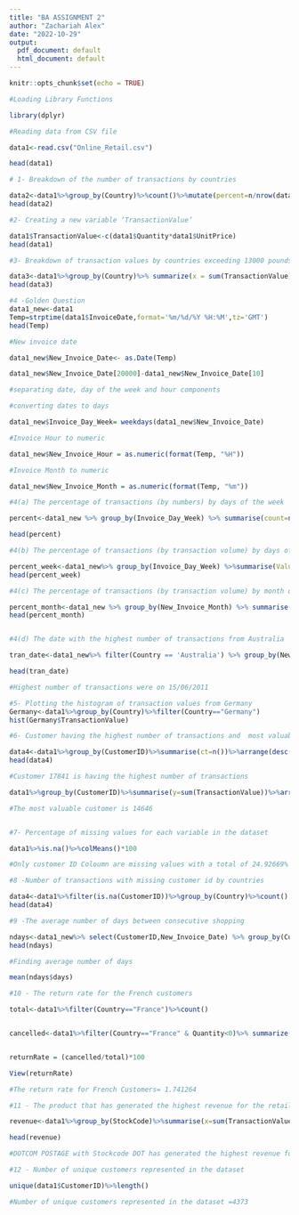 ---
title: "BA ASSIGNMENT 2"
author: "Zachariah Alex"
date: "2022-10-29"
output:
  pdf_document: default
  html_document: default
---

```{r setup, include=FALSE}
knitr::opts_chunk$set(echo = TRUE)
```

```{r}
#Loading Library Functions

library(dplyr)

```

```{r}
#Reading data from CSV file

data1<-read.csv("Online_Retail.csv")

head(data1)
```

```{r}
# 1- Breakdown of the number of transactions by countries

data2<-data1%>%group_by(Country)%>%count()%>%mutate(percent=n/nrow(data1)*100)%>%filter(percent>1)
head(data2)
```

```{r}
#2- Creating a new variable ‘TransactionValue’

data1$TransactionValue<-c(data1$Quantity*data1$UnitPrice)
head(data1)
```

```{r}
#3- Breakdown of transaction values by countries exceeding 13000 pounds

data3<-data1%>%group_by(Country)%>% summarize(x = sum(TransactionValue)) %>%filter(x>13000)
head(data3)

```

```{r}
#4 -Golden Question
data1_new<-data1
Temp=strptime(data1$InvoiceDate,format='%m/%d/%Y %H:%M',tz='GMT')
head(Temp)

#New invoice date

data1_new$New_Invoice_Date<- as.Date(Temp)

data1_new$New_Invoice_Date[20000]-data1_new$New_Invoice_Date[10]

#separating date, day of the week and hour components 

#converting dates to days

data1_new$Invoice_Day_Week= weekdays(data1_new$New_Invoice_Date)

#Invoice Hour to numeric

data1_new$New_Invoice_Hour = as.numeric(format(Temp, "%H"))

#Invoice Month to numeric

data1_new$New_Invoice_Month = as.numeric(format(Temp, "%m"))

#4(a) The percentage of transactions (by numbers) by days of the week

percent<-data1_new %>% group_by(Invoice_Day_Week) %>% summarise(count=n()) %>% mutate(x=(count/sum(count))*100)

head(percent)

#4(b) The percentage of transactions (by transaction volume) by days of the week 

percent_week<-data1_new%>% group_by(Invoice_Day_Week) %>%summarise(Value=sum(TransactionValue)) %>% mutate(x= (Value/sum(Value))*100)
head(percent_week)

#4(c) The percentage of transactions (by transaction volume) by month of the year

percent_month<-data1_new %>% group_by(New_Invoice_Month) %>% summarise(Value=sum(TransactionValue)) %>% mutate(x= (Value/sum(Value))*100)
head(percent_month)


#4(d) The date with the highest number of transactions from Australia

tran_date<-data1_new%>% filter(Country == 'Australia') %>% group_by(New_Invoice_Date) %>% summarise(count=n())%>% arrange(desc(count))

head(tran_date)

#Highest number of transactions were on 15/06/2011

```

```{r}

#5- Plotting the histogram of transaction values from Germany 
Germany<-data1%>%group_by(Country)%>%filter(Country=="Germany")
hist(Germany$TransactionValue)
```

```{r}

#6- Customer having the highest number of transactions and  most valuable customer

data4<-data1%>%group_by(CustomerID)%>%summarise(ct=n())%>%arrange(desc(ct))
head(data4)

```

```{r}
#Customer 17841 is having the highest number of transactions

data1%>%group_by(CustomerID)%>%summarise(y=sum(TransactionValue))%>%arrange(desc(y))

#The most valuable customer is 14646


#7- Percentage of missing values for each variable in the dataset

data1%>%is.na()%>%colMeans()*100

#Only customer ID Coloumn are missing values with a total of 24.92669%
```

```{r}
#8 -Number of transactions with missing customer id by countries

data4<-data1%>%filter(is.na(CustomerID))%>%group_by(Country)%>%count()
head(data4)

```

```{r}
#9 -The average number of days between consecutive shopping

ndays<-data1_new%>% select(CustomerID,New_Invoice_Date) %>% group_by(CustomerID) %>% distinct(New_Invoice_Date) %>% arrange(desc(CustomerID)) %>% mutate(days = New_Invoice_Date-lag(New_Invoice_Date)) %>% filter(!is.na(days)) 
head(ndays)

#Finding average number of days

mean(ndays$days)


```

```{r}

#10 - The return rate for the French customers

total<-data1%>%filter(Country=="France")%>%count()


cancelled<-data1%>%filter(Country=="France" & Quantity<0)%>% summarize(count = n())


returnRate = (cancelled/total)*100

View(returnRate) 

#The return rate for French Customers= 1.741264

```

```{r}

#11 - The product that has generated the highest revenue for the retailer

revenue<-data1%>%group_by(StockCode)%>%summarise(x=sum(TransactionValue))%>%arrange(desc(x))

head(revenue)

#DOTCOM POSTAGE with Stockcode DOT has generated the highest revenue for the retailer

```

```{r}
#12 - Number of unique customers represented in the dataset

unique(data1$CustomerID)%>%length()

#Number of unique customers represented in the dataset =4373

```
